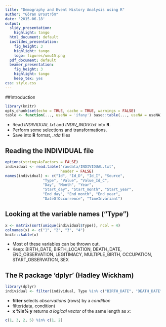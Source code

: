 ```yaml
---
title: "Demography and Event History Analysis using R"
author: "Göran Broström"
date: '2015-06-18'
output:
  slidy_presentation:
    highlight: tango
  html_document: default
  ioslides_presentation:
    fig_height: 3
    highlight: tango
    logo: figures/umu15.png
  pdf_document: default
  beamer_presentation:
    fig_height: 3
    highlight: tango
    keep_tex: yes
css: style.css
---
```


##Introduction


```r
library(knitr)
opts_chunk$set(echo = TRUE, cache = TRUE, warnings = FALSE)
table <- function(..., useNA = 'ifany') base::table(..., useNA = useNA)
```

- Read *INDIVIDUAL.txt* and *INDIV_INDIV.txt* into **R**.
- Perform some selections and transformations.
- Save into **R** format, *.rda* files

## Reading the INDIVIDUAL file


```r
options(stringsAsFactors = FALSE)
individual <- read.table("rawdata/INDIVIDUAL.txt", 
                         header = FALSE)
names(individual) <- c("Id", "Id_D", "Id_I", "Source", 
                 "Type", "Value", "Value_Id_C",
                 "Day", "Month", "Year",
                 "Start_day", "Start_month", "Start_year",
                 "End_day", "End_month", "End_year",
                 "DateOfOccurrence", "TimeInvariant")
```

## Looking at the variable names ("Type")

<tiny>

```r
x <- matrix(sort(unique(individual$Type)), ncol = 4)
colnames(x) <- c("1", "2", "3", "4")
knitr::kable(x)
```

</tiny>

- Most of these variables can be thrown out.
- Keep: BIRTH_DATE, BIRTH_LOCATION, DEATH_DATE, END_OBSERVATION, LEGITIMACY, MULTIPLE_BIRTH, OCCUPATION, START_OBSERVATION, SEX

## The R package 'dplyr' (Hadley Wickham)


```r
library(dplyr)
individual <- filter(individual, Type %in% c("BIRTH_DATE", "DEATH_DATE", "START_OBSERVATION", "END_OBSERVATION", "LEGITIMACY", "MULTIPLE_BIRTH", "OCCUPATION_HISCO", "SEX", "MARRIAGE_DATE", "BIRTH_LOCATION"))
```

- **filter** selects *observations* (rows) by a *condition*
- filter(data, condition)
-  **x %in% y** returns *a logical vector* of the same length as *x*:
```r
c(1, 3, 2, 5) %in% c(1, 2)
```

